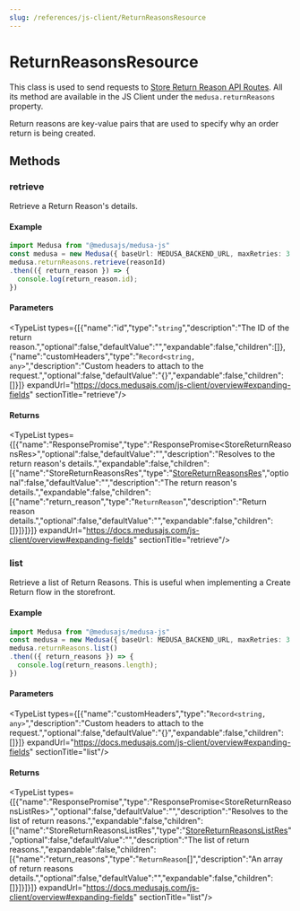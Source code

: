 ```yaml
---
slug: /references/js-client/ReturnReasonsResource
---
```



# ReturnReasonsResource

This class is used to send requests to [Store Return Reason API Routes](https://docs.medusajs.com/api/store#return-reasons). All its method
are available in the JS Client under the `medusa.returnReasons` property.

Return reasons are key-value pairs that are used to specify why an order return is being created.

## Methods

### retrieve

Retrieve a Return Reason's details.

#### Example

```ts
import Medusa from "@medusajs/medusa-js"
const medusa = new Medusa({ baseUrl: MEDUSA_BACKEND_URL, maxRetries: 3 })
medusa.returnReasons.retrieve(reasonId)
.then(({ return_reason }) => {
  console.log(return_reason.id);
})
```

#### Parameters

<TypeList types={[{"name":"id","type":"`string`","description":"The ID of the return reason.","optional":false,"defaultValue":"","expandable":false,"children":[]},{"name":"customHeaders","type":"`Record<string, any>`","description":"Custom headers to attach to the request.","optional":false,"defaultValue":"{}","expandable":false,"children":[]}]} expandUrl="https://docs.medusajs.com/js-client/overview#expanding-fields" sectionTitle="retrieve"/>

#### Returns

<TypeList types={[{"name":"ResponsePromise","type":"ResponsePromise&#60;StoreReturnReasonsRes&#62;","optional":false,"defaultValue":"","description":"Resolves to the return reason's details.","expandable":false,"children":[{"name":"StoreReturnReasonsRes","type":"[StoreReturnReasonsRes](../../../medusa/types/medusa.StoreReturnReasonsRes/page.mdx)","optional":false,"defaultValue":"","description":"The return reason's details.","expandable":false,"children":[{"name":"return_reason","type":"`ReturnReason`","description":"Return reason details.","optional":false,"defaultValue":"","expandable":false,"children":[]}]}]}]} expandUrl="https://docs.medusajs.com/js-client/overview#expanding-fields" sectionTitle="retrieve"/>

### list

Retrieve a list of Return Reasons. This is useful when implementing a Create Return flow in the storefront.

#### Example

```ts
import Medusa from "@medusajs/medusa-js"
const medusa = new Medusa({ baseUrl: MEDUSA_BACKEND_URL, maxRetries: 3 })
medusa.returnReasons.list()
.then(({ return_reasons }) => {
  console.log(return_reasons.length);
})
```

#### Parameters

<TypeList types={[{"name":"customHeaders","type":"`Record<string, any>`","description":"Custom headers to attach to the request.","optional":false,"defaultValue":"{}","expandable":false,"children":[]}]} expandUrl="https://docs.medusajs.com/js-client/overview#expanding-fields" sectionTitle="list"/>

#### Returns

<TypeList types={[{"name":"ResponsePromise","type":"ResponsePromise&#60;StoreReturnReasonsListRes&#62;","optional":false,"defaultValue":"","description":"Resolves to the list of return reasons.","expandable":false,"children":[{"name":"StoreReturnReasonsListRes","type":"[StoreReturnReasonsListRes](../../../medusa/types/medusa.StoreReturnReasonsListRes/page.mdx)","optional":false,"defaultValue":"","description":"The list of return reasons.","expandable":false,"children":[{"name":"return_reasons","type":"`ReturnReason`[]","description":"An array of return reasons details.","optional":false,"defaultValue":"","expandable":false,"children":[]}]}]}]} expandUrl="https://docs.medusajs.com/js-client/overview#expanding-fields" sectionTitle="list"/>
